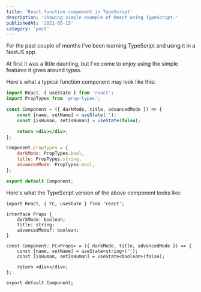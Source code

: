---
title: 'React function component in TypeScript'
description: 'Showing simple example of React using TypeScript.'
publishedAt: '2021-05-15'
category: 'post'
---

For the past couple of months I've been learning TypeScript and using it in a
NextJS app.

At first it was a little daunting, but I've come to enjoy using the simple
features it gives around types.

Here's what a typical function component may look like this:

```jsx
import React, { useState } from 'react';
import PropTypes from 'prop-types';

const Component = ({ darkMode, title, advancedMode }) => {
    const [name, setName] = useState('');
    const [isHuman, setIsHuman] = useState(false);

    return <div></div>;
};

Component.propTypes = {
    darkMode: PropTypes.bool,
    title: PropTypes.string,
    advancedMode: PropTypes.bool,
};

export default Component;
```

Here's what the TypeScript version of the above component looks like:

```tsx
import React, { FC, useState } from 'react';

interface Props {
    darkMode: boolean;
    title: string;
    advancedMode?: boolean;
}

const Component: FC<Props> = ({ darkMode, title, advancedMode }) => {
    const [name, setName] = useState<string>('');
    const [isHuman, setIsHuman] = useState<boolean>(false);

    return <div></div>;
};

export default Component;
```
